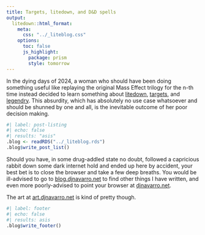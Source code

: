 ```yaml
---
title: Targets, litedown, and D&D spells
output:
  litedown::html_format:
    meta:
      css: "../_liteblog.css"
    options:
      toc: false
      js_highlight:
        package: prism
        style: tomorrow
---
```


In the dying days of 2024, a woman who should have been doing something useful like replaying the original Mass Effect trilogy for the n-th time instead decided to learn something about [litedown](https://yihui.org/litedown), [targets](https://books.ropensci.org/targets/), and [legendry](https://teunbrand.github.io/legendry/). This absurdity, which has absolutely no use case whatsoever and should be shunned by one and all, is the inevitable outcome of her poor decision making.

```r
#| label: post-listing
#| echo: false
#| results: "asis"
.blog <- readRDS("../_liteblog.rds")
.blog$write_post_list()
```

Should you have, in some drug-addled state no doubt, followed a capricious rabbit down some dark internet hold and ended up here by accident, your best bet is to close the browser and take a few deep breaths. You would be ill-advised to go to [blog.djnavarro.net](https://blog.djnavarro.net) to find other things I have written, and even more poorly-advised to point your browser at [djnavarro.net](https://djnavarro.net). 

The art at [art.djnavarro.net](https://art.djnavarro.net) is kind of pretty though. 

```r
#| label: footer
#| echo: false
#| results: asis
.blog$write_footer()
```
